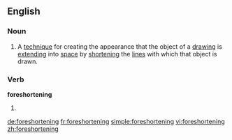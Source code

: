==English==

===Noun===
{{en-noun|s|-}}
# {{context|arts}} A [[technique]] for creating the appearance that the object of a [[drawing]] is [[extend]]ing into [[space]] by [[shorten]]ing the [[line]]s with which that object is drawn.

===Verb===
'''foreshortening'''
# {{present participle of|foreshorten}}

[[de:foreshortening]]
[[fr:foreshortening]]
[[simple:foreshortening]]
[[vi:foreshortening]]
[[zh:foreshortening]]